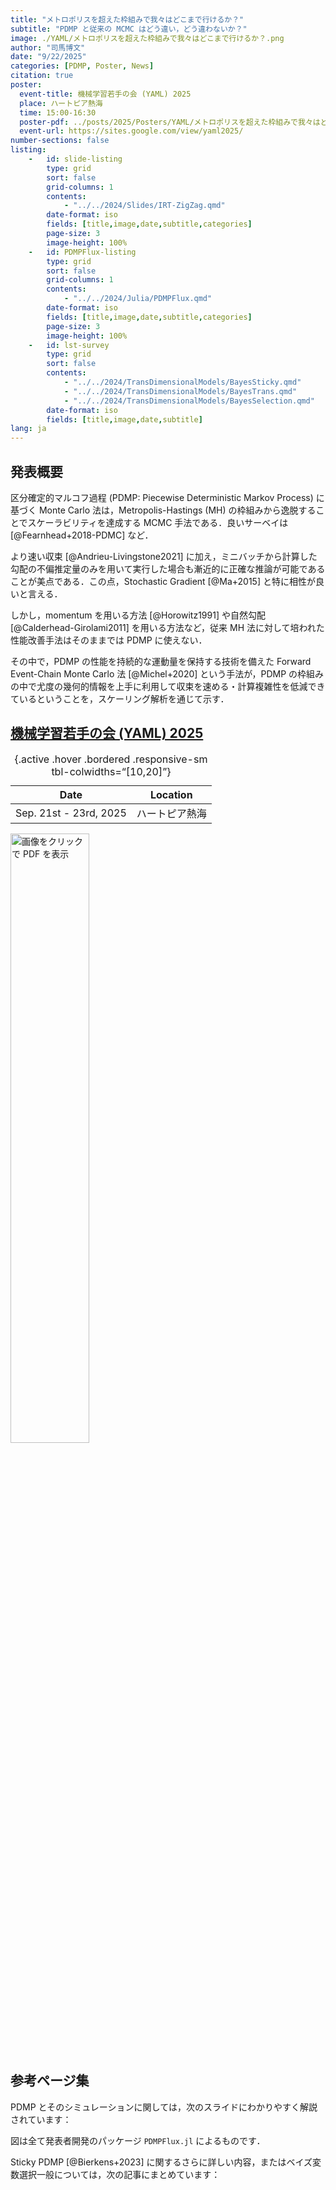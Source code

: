 ```yaml
---
title: "メトロポリスを超えた枠組みで我々はどこまで行けるか？"
subtitle: "PDMP と従来の MCMC はどう違い，どう違わないか？"
image: ./YAML/メトロポリスを超えた枠組みで我々はどこまで行けるか？.png
author: "司馬博文"
date: "9/22/2025"
categories: [PDMP, Poster, News]
citation: true
poster:
  event-title: 機械学習若手の会 (YAML) 2025
  place: ハートピア熱海
  time: 15:00-16:30
  poster-pdf: ../posts/2025/Posters/YAML/メトロポリスを超えた枠組みで我々はどこまで行けるか？.pdf
  event-url: https://sites.google.com/view/yaml2025/
number-sections: false
listing: 
    -   id: slide-listing
        type: grid
        sort: false
        grid-columns: 1
        contents:
            - "../../2024/Slides/IRT-ZigZag.qmd"
        date-format: iso
        fields: [title,image,date,subtitle,categories]
        page-size: 3
        image-height: 100%
    -   id: PDMPFlux-listing
        type: grid
        sort: false
        grid-columns: 1
        contents:
            - "../../2024/Julia/PDMPFlux.qmd"
        date-format: iso
        fields: [title,image,date,subtitle,categories]
        page-size: 3
        image-height: 100%
    -   id: lst-survey
        type: grid
        sort: false
        contents:
            - "../../2024/TransDimensionalModels/BayesSticky.qmd"
            - "../../2024/TransDimensionalModels/BayesTrans.qmd"
            - "../../2024/TransDimensionalModels/BayesSelection.qmd"
        date-format: iso
        fields: [title,image,date,subtitle]
lang: ja
---
```

## 発表概要

区分確定的マルコフ過程 (PDMP: Piecewise Deterministic Markov Process) に基づく Monte Carlo 法は，Metropolis-Hastings (MH) の枠組みから逸脱することでスケーラビリティを達成する MCMC 手法である．良いサーベイは [@Fearnhead+2018-PDMC] など．

より速い収束 [@Andrieu-Livingstone2021] に加え，ミニバッチから計算した勾配の不偏推定量のみを用いて実行した場合も漸近的に正確な推論が可能であることが美点である．この点，Stochastic Gradient [@Ma+2015] と特に相性が良いと言える．

しかし，momentum を用いる方法 [@Horowitz1991] や自然勾配 [@Calderhead-Girolami2011] を用いる方法など，従来 MH 法に対して培われた性能改善手法はそのままでは PDMP に使えない．

その中で，PDMP の性能を持続的な運動量を保持する技術を備えた Forward Event-Chain Monte Carlo 法 [@Michel+2020] という手法が，PDMP の枠組みの中で尤度の幾何的情報を上手に利用して収束を速める・計算複雑性を低減できているということを，スケーリング解析を通じて示す．

## [機械学習若手の会 (YAML) 2025](https://sites.google.com/view/yaml2025/)

| Date | Location |
|:---:|:------:|
| Sep. 21st - 23rd, 2025 | ハートピア熱海 |

: {.active .hover .bordered .responsive-sm tbl-colwidths="[10,20]"}

[![画像をクリックで PDF を表示](YAML/メトロポリスを超えた枠組みで我々はどこまで行けるか？.png){width="50%"}](YAML/メトロポリスを超えた枠組みで我々はどこまで行けるか？.pdf)


## 参考ページ集

PDMP とそのシミュレーションに関しては，次のスライドにわかりやすく解説されています：

::: {#slide-listing}
:::

図は全て発表者開発のパッケージ `PDMPFlux.jl` によるものです．

::: {#PDMPFlux-listing}
:::

Sticky PDMP [@Bierkens+2023] に関するさらに詳しい内容，またはベイズ変数選択一般については，次の記事にまとめています：

::: {#lst-survey}
:::

